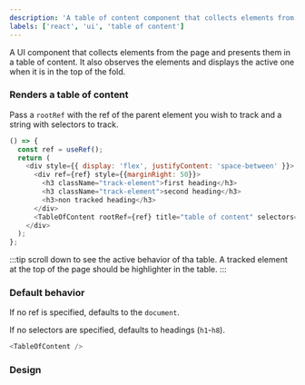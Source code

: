 ```yaml
---
description: 'A table of content component that collects elements from the page, displays them in a styled table, and observes when an element is at the top of the page to display it as active.'
labels: ['react', 'ui', 'table of content']
---
```



A UI component that collects elements from the page and presents them in a table of content. It also observes the elements and displays the active one when it is in the top of the fold.

### Renders a table of content

Pass a `rootRef` with the ref of the parent element you wish to track and a string with selectors to track.


```js live
() => {
  const ref = useRef();
  return (
    <div style={{ display: 'flex', justifyContent: 'space-between' }}>
      <div ref={ref} style={{marginRight: 50}}>
        <h3 className="track-element">first heading</h3>
        <h3 className="track-element">second heading</h3>
        <h3>non tracked heading</h3>
      </div>
      <TableOfContent rootRef={ref} title="table of content" selectors=".track-element" />
    </div>
  );
};
```

:::tip
scroll down to see the active behavior of tha table. A tracked element at the top of the page should be highlighter in the table.
:::

### Default behavior

If no ref is specified, defaults to the `document`.

If no selectors are specified, defaults to headings (`h1`-`h8`).

```js live
<TableOfContent />
```


### Design

<FigmaEmbed src="https://www.figma.com/embed?embed_host=share&url=https%3A%2F%2Fwww.figma.com%2Ffile%2FoMNBFjyJav0V1t09pkIh5f%2FSide-navigation-Component-page-and-Right-side-panel%3Fnode-id%3D816%253A9653" />
